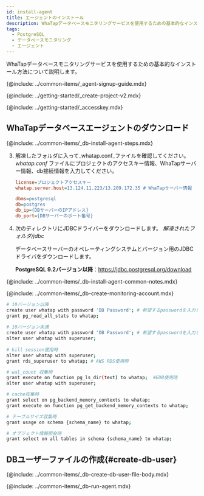 ```yaml
---
id: install-agent
title: エージェントのインストール
description: WhaTapデータベースモニタリングサービスを使用するための基本的なインストール方法について説明します。
tags:
  - PostgreSQL
  - データベースモニタリング
  - エージェント
---
```



<Note product='PostgreSQL' link='../postgresql-v1/install-agent' />

WhaTapデータベースモニタリングサービスを使用するための基本的なインストール方法について説明します。

{@include: ../common-items/_agent-signup-guide.mdx}   

<Youtube ko='RhU3f3d7k1A' en='wQbXDKNdDfA' ja='wQbXDKNdDfA' />

{@include: ../getting-started/_create-project-v2.mdx} 

{@include: ../getting-started/_accesskey.mdx} 

## WhaTapデータベースエージェントのダウンロード

{@include: ../common-items/_db-install-agent-steps.mdx} 

3. 解凍したフォルダに入って_whatap.conf_ファイルを確認してください。_whatap.conf_ ファイルにプロジェクトのアクセスキー情報、WhaTapサーバー情報、db接続情報を入力してください。

   ```ini title='whatap.conf'
   license=プロジェクトアクセスキー
   whatap.server.host=13.124.11.223/13.209.172.35 # WhaTapサーバー情報

   dbms=postgresql
   db=postgres
   db_ip={DBサーバーのIPアドレス}
   db_port={DBサーバーのポート番号} 
   ```

4. 次のディレクトリにJDBCドライバーをダウンロードします。 _解凍されたフォルダ/jdbc_

   データベースサーバーのオペレーティングシステムとバージョン用のJDBCドライバをダウンロードします。 

   **PostgreSQL 9.2バージョン以降**：https://jdbc.postgresql.org/download

<!-- 공통 Notes-->

{@include: ../common-items/_db-install-agent-common-notes.mdx}

<!-- 모니터링용 계정 생성-->

{@include: ../common-items/_db-create-monitoring-account.mdx} 

<!-- PostgreSQL-->

```bash showLineNumbers
# 10バージョン以降
create user whatap with password 'DB Password'; # 希望するpasswordを入力してください。
grant pg_read_all_stats to whatap;
 
# 10バージョン未満
create user whatap with password 'DB Password'; # 希望するpasswordを入力してください。
alter user whatap with superuser;
 
# kill session使用時
alter user whatap with superuser;
grant rds_superuser to whatap; # AWS RDS使用時

# wal_count 収集時
grant execute on function pg_ls_dir(text) to whatap;  #EDB使用時
alter user whatap with superuser;

# cache収集時
grant select on pg_backend_memory_contexts to whatap;
grant execute on function pg_get_backend_memory_contexts to whatap;

# テーブルサイズ収集時
grant usage on schema {schema_name} to whatap;

# オブジェクト情報照会時
grant select on all tables in schema {schema_name} to whatap;
```

## DBユーザーファイルの作成{#create-db-user}

<DBuserDesc name='default'/>

{@include: ../common-items/_db-create-db-user-file-body.mdx}

<!--## 에이전트 실행-->

{@include: ../common-items/_db-run-agent.mdx} 
